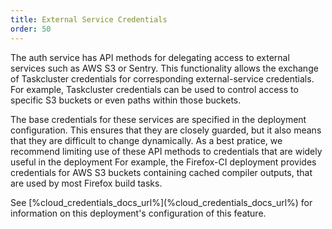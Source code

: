 ```yaml
---
title: External Service Credentials
order: 50
---
```



The auth service has API methods for delegating access to external services such as AWS S3 or Sentry.
This functionality allows the exchange of Taskcluster credentials for corresponding external-service credentials.
For example, Taskcluster credentials can be used to control access to specific S3 buckets or even paths within those buckets.

The base credentials for these services are specified in the deployment configuration.
This ensures that they are closely guarded, but it also means that they are difficult to change dynamically.
As a best pratice, we recommend limiting use of these API methods to credentials that are widely useful in the deployment
For example, the Firefox-CI deployment provides credentials for AWS S3 buckets containing cached compiler outputs, that are used by most Firefox build tasks.

<SiteSpecific>
See [%cloud_credentials_docs_url%](%cloud_credentials_docs_url%) for information on this deployment's configuration of this feature.
</SiteSpecific>
